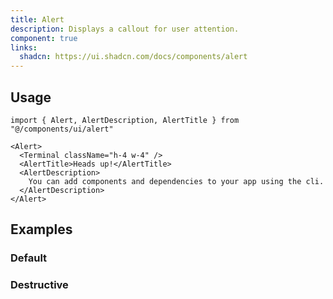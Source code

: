 ```yaml
---
title: Alert
description: Displays a callout for user attention.
component: true
links:
  shadcn: https://ui.shadcn.com/docs/components/alert
---
```


<ComponentPreview name="alert-demo" />

## Usage

```tsx
import { Alert, AlertDescription, AlertTitle } from "@/components/ui/alert"
```

```tsx
<Alert>
  <Terminal className="h-4 w-4" />
  <AlertTitle>Heads up!</AlertTitle>
  <AlertDescription>
    You can add components and dependencies to your app using the cli.
  </AlertDescription>
</Alert>
```

## Examples

### Default

<ComponentPreview name="alert-demo" />

### Destructive

<ComponentPreview name="alert-destructive" />
